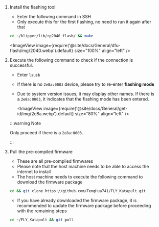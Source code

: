 

1. Install the flashing tool

    * Enter the following command in SSH
    * Only execute this for the first flashing, no need to run it again after that
    ```bash
    cd ~/klipper/lib/rp2040_flash/ && make
    ```
    <ImageView image={require('@site/docs/General/dfu-flash/img/2040.webp').default} size="100%" align="left" />

2. Execute the following command to check if the connection is successful.


    * Enter `lsusb`
    * If there is no `2e8a:0003` device, please try to re-enter **flashing mode**
    * Due to system version issues, it may display other names. If there is a `2e8a:0003`, it indicates that the flashing mode has been entered.

        <ImageView image={require('@site/docs/General/get-id/img/2e8a.webp').default} size="80%" align="left" /> 

    :::warning Note

    Only proceed if there is a `2e8a:0003`.

    :::

3. Pull the pre-compiled firmware

    * These are all pre-compiled firmwares
    * Please note that the host machine needs to be able to access the internet to install
    * The host machine needs to execute the following command to download the firmware package

    ```bash
    cd && git clone https://github.com/FengHua741/FLY_Katapult.git
    ```

    * If you have already downloaded the firmware package, it is recommended to update the firmware package before proceeding with the remaining steps

    ```bash
    cd ~/FLY_Katapult && git pull
    ```